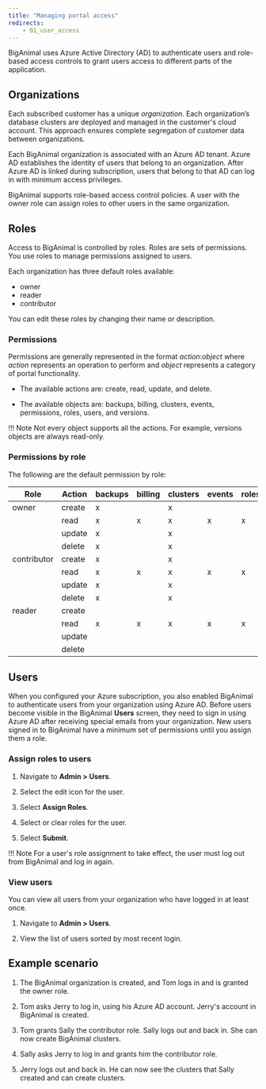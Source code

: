 ```yaml
---
title: "Managing portal access"
redirects:
    - 01_user_access
---
```


BigAnimal uses Azure Active Directory (AD) to authenticate users and role-based access controls to grant users access to different parts of the application.

## Organizations

Each subscribed customer has a unique *organization*. Each organization’s database clusters are deployed and managed in the customer's cloud account. This approach ensures complete segregation of customer data between organizations.

Each BigAnimal organization is associated with an Azure AD tenant. Azure AD establishes the identity of users that belong to an organization. After Azure AD is linked during subscription, users that belong to that AD can log in with minimum access privileges.

BigAnimal supports role-based access control policies. A user with the owner role can assign roles to other users in the same organization.

## Roles

Access to BigAnimal is controlled by roles. Roles are sets of permissions. You use roles to manage permissions assigned to users.

Each organization has three default roles available:

-   owner
-   reader
-   contributor

You can edit these roles by changing their name or description.

### Permissions

Permissions are generally represented in the format *action*:*object* where *action* represents an operation to perform and *object* represents a category of portal functionality.

-   The available actions are: create, read, update, and delete.

-   The available objects are: backups, billing, clusters, events, permissions, roles, users, and versions.

!!! Note
    Not every object supports all the actions. For example, versions objects are always read-only.

### Permissions by role

The following are the default permission by role:

| Role        | Action | backups | billing | clusters | events | roles | permissions | users | versions |
| ----------- | ------ | ------- | ------- | -------- | ------ | ----- | ----------- | ----- | -------- |
| owner       | create | x       |         | x        |        |       |             |       |          |
|             | read   | x       | x       | x        | x      | x     | x           | x     | x        |
|             | update | x       |         | x        |        |       |             | x     |          |
|             | delete | x       |         | x        |        |       |             |       |          |
| contributor | create | x       |         | x        |        |       |             |       |          |
|             | read   | x       | x       | x        | x      | x     | x           | x     | x        |
|             | update | x       |         | x        |        |       |             |       |          |
|             | delete | x       |         | x        |        |       |             |       |          |
| reader      | create |         |         |          |        |       |             |       |          |
|             | read   | x       | x       | x        | x      | x     | x           | x     | x        |
|             | update |         |         |          |        |       |             |       |          |
|             | delete |         |         |          |        |       |             |       |          |



## Users

When you configured your Azure subscription, you also enabled BigAnimal to authenticate users from your organization using Azure AD. Before users become visible in the BigAnimal **Users** screen, they need to sign in using Azure AD after receiving special emails from your organization. New users signed in to BigAnimal have a minimum set of permissions until you assign them a role.

### Assign roles to users

1.  Navigate to **Admin > Users**.

2.  Select the edit icon for the user.

3.  Select **Assign Roles**.

4.  Select or clear roles for the user.

5.  Select **Submit**.

!!! Note
    For a user's role assignment to take effect, the user must log out from BigAnimal and log in again.

### View users

You can view all users from your organization who have logged in at least once.

1.  Navigate to **Admin > Users**.

2.  View the list of users sorted by most recent login.

## Example scenario

1.  The BigAnimal organization is created, and Tom logs in and is granted the owner role.

2.  Tom asks Jerry to log in, using his Azure AD account. Jerry's account in BigAnimal is created.

3.  Tom grants Sally the contributor role. Sally logs out and back in. She can now create BigAnimal clusters.

4.  Sally asks Jerry to log in and grants him the contributor role.

5.  Jerry logs out and back in. He can now see the clusters that Sally created and can create clusters.
